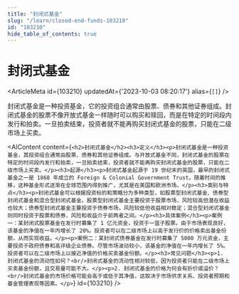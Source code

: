 ```yaml
---
title: "封闭式基金"
slug: "/learn/closed-end-funds-103210"
id: "103210"
hide_table_of_contents: true
---
```



# 封闭式基金

<ArticleMeta id={103210} updatedAt={'2023-10-03 08:20:17'} alias={`[]`} />
<div className='border-solid border-b border-t-0 my-4 border-[var(--ifm-color-gray-300)]' />

封闭式基金是一种投资基金，它的投资组合通常由股票、债券和其他证券组成。封闭式基金的股票不像开放式基金一样随时可以购买和赎回，而是在特定的时间段内发行和拍卖。一旦拍卖结束，投资者就不能再购买封闭式基金的股票，只能在二级市场上买卖。

<AIContent content={`<h2>封闭式基金</h2><h3>定义</h3><p>封闭式基金是一种投资基金，其投资组合通常由股票、债券和其他证券组成。与开放式基金不同，封闭式基金的股票在特定的时间段内发行和拍卖，一旦拍卖结束，投资者就不能再购买封闭式基金的股票，只能在二级市场上买卖。</p><h3>起源</h3><p>封闭式基金起源于 19 世纪末的英国，最早的封闭式基金之一是 1868 年成立的 Foreign & Colonial Government Trust。随着时间的推移，这种基金形式逐渐在全球范围内得到推广，尤其是在美国和欧洲市场。</p><h3>类别与特点</h3><p>封闭式基金可以根据投资标的和策略分为多种类型，如股票型封闭式基金、债券型封闭式基金和混合型封闭式基金。股票型封闭式基金主要投资于股票市场，风险较高但潜在收益也较大；债券型封闭式基金主要投资于债券市场，风险较低但收益相对稳定；混合型封闭式基金则同时投资于股票和债券，风险和收益介于前两者之间。</p><h3>具体案例</h3><p>案例一：某封闭式股票基金在发行时募集了 1 亿元资金，投资于一篮子股票。由于市场表现良好，该基金的净值在一年内增长了 20%。投资者可以在二级市场上以高于发行价的价格卖出基金份额，从而实现收益。</p><p>案例二：某封闭式债券基金在发行时募集了 5000 万元资金，主要投资于政府债券和高评级企业债券。尽管市场波动较小，该基金的净值在一年内增长了 5%。投资者可以在二级市场上以接近净值的价格买卖基金份额。</p><h3>常见问题</h3><p>1. 封闭式基金的流动性如何？<br/>封闭式基金的流动性相对较低，因为投资者只能在二级市场上买卖基金份额，且交易量可能不大。</p><p>2. 封闭式基金的价格为何会有折价或溢价？<br/>封闭式基金的市场价格可能会高于或低于其净值，这取决于市场供求关系、投资者预期和基金管理表现等因素。</p>`} id={103210} />
